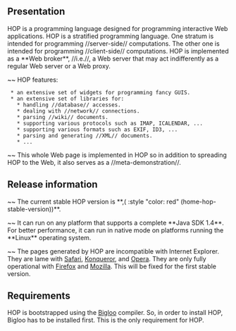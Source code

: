 == Presentation ==

HOP is a programming language designed for programming interactive Web
applications. HOP is a stratified programming language. One stratum is
intended for programming //server-side// computations. The other one
is intended for programming //client-side// computations. HOP is
implemented as a **Web broker**, //i.e.//, a Web server that may act
indifferently as a regular Web server or a Web proxy. 

~~ HOP features:

  * an extensive set of widgets for programming fancy GUIS.
  * an extensive set of libraries for:
    * handling //database// accesses.
    * dealing with //network// connections.
    * parsing //wiki// documents.
    * supporting various protocols such as IMAP, ICALENDAR, ...
    * supporting various formats such as EXIF, ID3, ...
    * parsing and generating //XML// documents.
    * ...



~~ This whole Web page is implemented in HOP so in addition
to spreading HOP to the Web, it also serves as a //meta-demonstration//.

== Release information ==

~~ The current stable HOP version is **,(<SPAN> :style "color: red" (home-hop-stable-version))**.

~~ It can run on any platform that supports a complete **Java SDK 1.4**. 
For better performance, it can run in native mode on
platforms running the **Linux** operating system.

~~ The pages generated by HOP are incompatible with Internet
Explorer. They are lame with
[[http://www.apple.com/macosx/features/safari|Safari]],
[[http://www.konqueror.org|Konqueror]], and
[[http://www.opera.com|Opera]]. They are only fully operational with
[[http://www.mozilla.com/|Firefox]] and
[[http://www.mozilla.com/|Mozilla]]. This will be fixed for the first
stable version.

== Requirements ==

HOP is bootstrapped using the [[http://www.inria.fr/mimosa/fp/Bigloo|Bigloo]]
compiler. So, in order to install HOP, Bigloo has to be installed first.
This is the only requirement for HOP.
